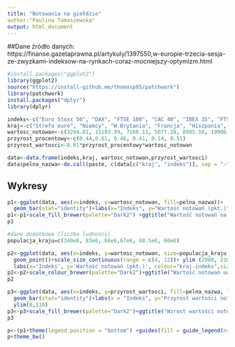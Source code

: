 ```yaml
---
title: "Notowania na giełdzie"
author:"Paulina Tomaszewska"
output: html_document
---
```

##Dane 
źródło danych: https://finanse.gazetaprawna.pl/artykuly/1397550,w-europie-trzecia-sesja-ze-zwyzkami-indeksow-na-rynkach-coraz-mocniejszy-optymizm.html

```r
#install.packages("ggplot2")
library(ggplot2)
source("https://install-github.me/thomasp85/patchwork")
library(patchwork)
install.packages("dplyr")
library(dplyr)
```

```r
indeks<-c("Euro Stoxx 50", "DAX", "FTSE 100", "CAC 40", "IBEX 35", "FTSE MIB")
kraj<-c("Strefa euro", "Niemcy", "W.Brytania", "Francja", "Hiszpania", "Włochy")
wartosc_notowan<-c(3204.81, 11193.99, 7166.13, 5077.28, 8995.50, 19906.81)
przyrost_procentowy<-c(0.44,0.61, 0.46, 0.41, 0.14, 0.51)
przyrost_wartosci<-0.01*przyrost_procentowy*wartosc_notowan

data<-data.frame(indeks,kraj, wartosc_notowan,przyrost_wartosci)
data$pelna_nazwa<-do.call(paste, c(data[c("kraj", "indeks")], sep = "-"))
```

## Wykresy

```r
p1<-ggplot(data, aes(x=indeks, y=wartosc_notowan, fill=pelna_nazwa))+
  geom_bar(stat="identity")+labs(x="Indeks", y="Wartość notowań (pkt.)", fill="kraj-indeks")
p1<-p1+scale_fill_brewer(palette="Dark2") +ggtitle("Wartość notowań na dzień 13.02.2019 godz. 9:40")
p1
```

```r
#dane dodatkowe (liczba ludności)
populacja_kraju=c(340e6, 83e6, 66e6,67e6, 48.5e6, 60e6)
```

```r
p2<-ggplot(data, aes(x=indeks, y=wartosc_notowan, size=populacja_kraju, colour=pelna_nazwa))+
  geom_point()+scale_size_continuous(range = c(4, 12))+ ylim (2000, 21000) +
  labs(x='Indeks', y='Wartość notowań (pkt.)', colour="kraj-indeks",size="populacja kraju")
p2<-p2+scale_colour_brewer(palette="Dark2")+ggtitle("Wartość notowań uwzględniając liczebność populacji odpowiadającym im krajów")
p2
```

```r
p3<-ggplot(data, aes(x=indeks, y=przyrost_wartosci, fill=pelna_nazwa, label=paste0(przyrost_procentowy,"%")))+
  geom_bar(stat="identity")+labs(x = "Indeks", y="Przyrost wartości notowań (pkt.)")+geom_text(vjust =- 1, size = 4)+
  ylim(0,110)
p3<-p3+scale_fill_brewer(palette="Dark2")+ggtitle("Wzrost wartości notowań w stosunku do dnia poprzedniego")
p3

```

```r
p<-(p1+theme(legend.position = "bottom") +guides(fill = guide_legend(nrow = 1))+p3+theme(legend.position ="none"))/p2
p+theme_bw()
```

